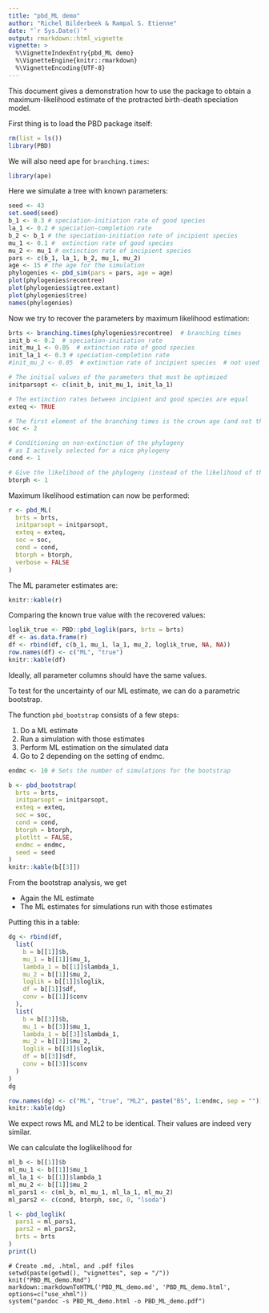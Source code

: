 ---
title: "pbd_ML demo"
author: "Richel Bilderbeek & Rampal S. Etienne"
date: "`r Sys.Date()`"
output: rmarkdown::html_vignette
vignette: >
  %\VignetteIndexEntry{pbd_ML demo}
  %\VignetteEngine{knitr::rmarkdown}
  %\VignetteEncoding{UTF-8}
---

This document gives a demonstration how to use 
the package to obtain a maximum-likelihood estimate
of the protracted birth-death speciation model.

First thing is to load the PBD package itself:


```{r}
rm(list = ls())
library(PBD)
```

We will also need ape for `branching.times`:

```{r}
library(ape)
```


Here we simulate a tree with known parameters:

```{r}
seed <- 43
set.seed(seed)
b_1 <- 0.3 # speciation-initiation rate of good species
la_1 <- 0.2 # speciation-completion rate
b_2 <- b_1 # the speciation-initiation rate of incipient species
mu_1 <- 0.1 #  extinction rate of good species
mu_2 <- mu_1 # extinction rate of incipient species 
pars <- c(b_1, la_1, b_2, mu_1, mu_2)
age <- 15 # the age for the simulation 
phylogenies <- pbd_sim(pars = pars, age = age)
plot(phylogenies$recontree)
plot(phylogenies$igtree.extant)
plot(phylogenies$tree)
names(phylogenies)

```

Now we try to recover the parameters by maximum likelihood estimation:


```{r}
brts <- branching.times(phylogenies$recontree)  # branching times
init_b <- 0.2  # speciation-initiation rate
init_mu_1 <- 0.05  # extinction rate of good species
init_la_1 <- 0.3 # speciation-completion rate
#init_mu_2 <- 0.05  # extinction rate of incipient species  # not used

# The initial values of the parameters that must be optimized
initparsopt <- c(init_b, init_mu_1, init_la_1)

# The extinction rates between incipient and good species are equal
exteq <- TRUE

# The first element of the branching times is the crown age (and not the stem age)
soc <- 2

# Conditioning on non-extinction of the phylogeny
# as I actively selected for a nice phylogeny
cond <- 1

# Give the likelihood of the phylogeny (instead of the likelihood of the branching times)
btorph <- 1
```

Maximum likelihood estimation can now be performed:

```{r}
r <- pbd_ML(
  brts = brts,
  initparsopt = initparsopt, 
  exteq = exteq,
  soc = soc, 
  cond = cond,
  btorph = btorph,
  verbose = FALSE
)
```

The ML parameter estimates are:

```{r}
knitr::kable(r)
```

Comparing the known true value with the recovered values:

```{r}
loglik_true <- PBD::pbd_loglik(pars, brts = brts)
df <- as.data.frame(r)
df <- rbind(df, c(b_1, mu_1, la_1, mu_2, loglik_true, NA, NA))
row.names(df) <- c("ML", "true")
knitr::kable(df)
```

Ideally, all parameter columns should have the same values.

To test for the uncertainty of our ML estimate, we can do a parametric bootstrap.

The function `pbd_bootstrap` consists of a few steps:

 1. Do a ML estimate
 2. Run a simulation with those estimates
 3. Perform ML estimation on the simulated data
 4. Go to 2 depending on the setting of endmc.

```{r}

endmc <- 10 # Sets the number of simulations for the bootstrap

b <- pbd_bootstrap(
  brts = brts,
  initparsopt = initparsopt, 
  exteq = exteq,
  soc = soc, 
  cond = cond,
  btorph = btorph,
  plotltt = FALSE,
  endmc = endmc,
  seed = seed
)
knitr::kable(b[[3]])
```

From the bootstrap analysis, we get 

 * Again the ML estimate
 * The ML estimates for simulations run with those estimates

Putting this in a table:

```{r}
dg <- rbind(df, 
  list(
    b = b[[1]]$b, 
    mu_1 = b[[1]]$mu_1, 
    lambda_1 = b[[1]]$lambda_1, 
    mu_2 = b[[1]]$mu_2,
    loglik = b[[1]]$loglik,
    df = b[[1]]$df,
    conv = b[[1]]$conv
  ),
  list(
    b = b[[3]]$b, 
    mu_1 = b[[3]]$mu_1, 
    lambda_1 = b[[3]]$lambda_1, 
    mu_2 = b[[3]]$mu_2,
    loglik = b[[3]]$loglik,
    df = b[[3]]$df,
    conv = b[[3]]$conv
  )
)
dg

row.names(dg) <- c("ML", "true", "ML2", paste("BS", 1:endmc, sep = ""))
knitr::kable(dg)
```

We expect rows ML and ML2 to be identical. Their values are
indeed very similar.

We can calculate the loglikelihood for 

```{r}
ml_b <- b[[1]]$b
ml_mu_1 <- b[[1]]$mu_1
ml_la_1 <- b[[1]]$lambda_1
ml_mu_2 <- b[[1]]$mu_2
ml_pars1 <- c(ml_b, ml_mu_1, ml_la_1, ml_mu_2)
ml_pars2 <- c(cond, btorph, soc, 0, "lsoda")

l <- pbd_loglik(
  pars1 = ml_pars1,
  pars2 = ml_pars2,
  brts = brts
)
print(l)
```


```
# Create .md, .html, and .pdf files
setwd(paste(getwd(), "vignettes", sep = "/"))
knit("PBD_ML_demo.Rmd")
markdown::markdownToHTML('PBD_ML_demo.md', 'PBD_ML_demo.html', options=c("use_xhml"))
system("pandoc -s PBD_ML_demo.html -o PBD_ML_demo.pdf")
```
